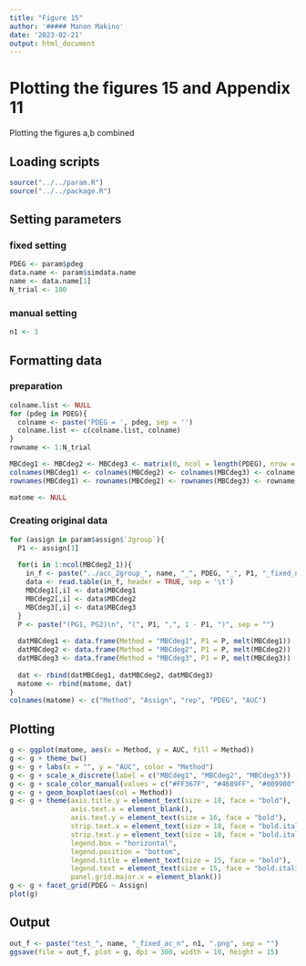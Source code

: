 ```yaml
---
title: "Figure 15"
author: '##### Manon Makino'
date: '2023-02-21'
output: html_document
---
```


# Plotting the figures 15 and Appendix 11

Plotting the figures a,b combined

## Loading scripts

```r
source("../../param.R")
source("../../package.R")
```

## Setting parameters

### fixed setting

```r
PDEG <- param$pdeg
data.name <- param$simdata.name
name <- data.name[1]
N_trial <- 100
```

### manual setting

```r
n1 <- 3
```

## Formatting data

### preparation

```r
colname.list <- NULL
for (pdeg in PDEG){
  colname <- paste('PDEG = ', pdeg, sep = '')
  colname.list <- c(colname.list, colname)
}
rowname <- 1:N_trial

MBCdeg1 <- MBCdeg2 <- MBCdeg3 <- matrix(0, ncol = length(PDEG), nrow = N_trial)
colnames(MBCdeg1) <- colnames(MBCdeg2) <- colnames(MBCdeg3) <- colname.list
rownames(MBCdeg1) <- rownames(MBCdeg2) <- rownames(MBCdeg3) <- rowname.list

matome <- NULL
```

### Creating original data

```r
for (assign in param$assign$`2group`){
  P1 <- assign[1]
  
  for(i in 1:ncol(MBCdeg2_1)){
    in_f <- paste("../acc_2group_", name, "_", PDEG, "_", P1, "_fixed_n", n1, ".txt", sep = "")
    data <- read.table(in_f, header = TRUE, sep = '\t')
    MBCdeg1[,i] <- data$MBCdeg1
    MBCdeg2[,i] <- data$MBCdeg2
    MBCdeg3[,i] <- data$MBCdeg3
  }
  P <- paste("(PG1, PG2)\n", "(", P1, ",", 1 - P1, ")", sep = "")
  
  datMBCdeg1 <- data.frame(Method = "MBCdeg1", P1 = P, melt(MBCdeg1))
  datMBCdeg2 <- data.frame(Method = "MBCdeg2", P1 = P, melt(MBCdeg2))
  datMBCdeg3 <- data.frame(Method = "MBCdeg3", P1 = P, melt(MBCdeg3))
  
  dat <- rbind(datMBCdeg1, datMBCdeg2, datMBCdeg3)
  matome <- rbind(matome, dat)
}
colnames(matome) <- c("Method", "Assign", "rep", "PDEG", "AUC")
```

## Plotting

```r
g <- ggplot(matome, aes(x = Method, y = AUC, fill = Method))
g <- g + theme_bw()
g <- g + labs(x = "", y = "AUC", color = "Method")
g <- g + scale_x_discrete(label = c("MBCdeg1", "MBCdeg2", "MBCdeg3"))
g <- g + scale_color_manual(values = c("#FF367F", "#4689FF", "#009900")) + scale_fill_manual(values = rep("white", 3))
g <- g + geom_boxplot(aes(col = Method))
g <- g + theme(axis.title.y = element_text(size = 18, face = "bold"),
               axis.text.x = element_blank(),
               axis.text.y = element_text(size = 16, face = "bold"),
               strip.text.x = element_text(size = 18, face = "bold.italic"),
               strip.text.y = element_text(size = 18, face = "bold.italic"),
               legend.box = "horizontal", 
               legend.position = "bottom", 
               legend.title = element_text(size = 15, face = "bold"),
               legend.text = element_text(size = 15, face = "bold.italic"),
               panel.grid.major.x = element_blank())
g <- g + facet_grid(PDEG ~ Assign)
plot(g)
```


## Output

```r
out_f <- paste("test_", name, "_fixed_ac_n", n1, ".png", sep = "")
ggsave(file = out_f, plot = g, dpi = 300, width = 10, height = 15)
```
